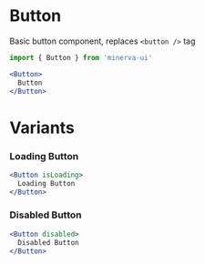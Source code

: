 
<Meta title="Elements|Button" component={Button} />

# Button

Basic button component, replaces `<button />` tag

```js
import { Button } from 'minerva-ui'
```

```jsx
<Button>
  Button
</Button>
```

<Props of={Button} />

# Variants

### Loading Button

```jsx
<Button isLoading>
  Loading Button
</Button>
```

### Disabled Button
```jsx
<Button disabled>
  Disabled Button
</Button>
```